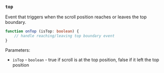 ### `top`

Event that triggers when the scroll position reaches or leaves the top boundary.

```ts
function onTop (isTop: boolean) {
    // handle reaching/leaving top boundary event
}
```

Parameters:
- `isTop` - `boolean` - true if scroll is at the top position, false if it left the top position
